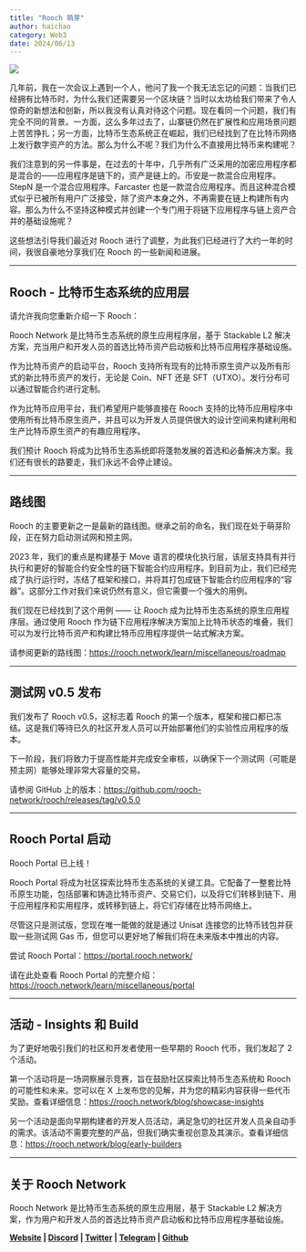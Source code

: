 ```yaml
---
title: "Rooch 萌芽"
author: haichao
category: Web3
date: 2024/06/13
---
```



<PostHeader />

![](/blog/sprouting-of-rooch.jpg)

几年前，我在一次会议上遇到一个人，他问了我一个我无法忘记的问题：当我们已经拥有比特币时，为什么我们还需要另一个区块链？当时以太坊给我们带来了令人惊奇的新想法和创新，所以我没有认真对待这个问题。现在看同一个问题，我们有完全不同的背景。一方面，这么多年过去了，山寨链仍然在扩展性和应用场景问题上苦苦挣扎；另一方面，比特币生态系统正在崛起，我们已经找到了在比特币网络上发行数字资产的方法。那么为什么不呢？我们为什么不直接用比特币来构建呢？

我们注意到的另一件事是，在过去的十年中，几乎所有广泛采用的加密应用程序都是混合的——应用程序是链下的，资产是链上的。币安是一款混合应用程序。 StepN 是一个混合应用程序。Farcaster 也是一款混合应用程序。而且这种混合模式似乎已被所有用户广泛接受，除了资产本身之外，不再需要在链上构建所有内容。那么为什么不坚持这种模式并创建一个专门用于将链下应用程序与链上资产合并的基础设施呢？

这些想法引导我们最近对 Rooch 进行了调整，为此我们已经进行了大约一年的时间，我很自豪地分享我们在 Rooch 的一些新闻和进展。

---

## Rooch - 比特币生态系统的应用层

请允许我向您重新介绍一下 Rooch：

Rooch Network 是比特币生态系统的原生应用程序层，基于 Stackable L2 解决方案，充当用户和开发人员的首选比特币资产启动板和比特币应用程序基础设施。

作为比特币资产的启动平台，Rooch 支持所有现有的比特币原生资产以及所有形式的新比特币资产的发行，无论是 Coin、NFT 还是 SFT（UTXO）。发行分布可以通过智能合约进行定制。

作为比特币应用平台，我们希望用户能够直接在 Rooch 支持的比特币应用程序中使用所有比特币原生资产，并且可以为开发人员提供很大的设计空间来构建利用和生产比特币原生资产的有趣应用程序。

我们预计 Rooch 将成为比特币生态系统即将蓬勃发展的首选和必备解决方案。我们还有很长的路要走，我们永远不会停止建设。

---

## 路线图

Rooch 的主要更新之一是最新的路线图。继承之前的命名，我们现在处于萌芽阶段，正在努力启动测试网和预主网。

2023 年，我们的重点是构建基于 Move 语言的模块化执行层，该层支持具有并行执行和更好的智能合约安全性的链下智能合约应用程序。到目前为止，我们已经完成了执行运行时，冻结了框架和接口，并将其打包成链下智能合约应用程序的“容器”。这部分工作对我们来说仍然有意义，但它需要一个强大的用例。

我们现在已经找到了这个用例 —— 让 Rooch 成为比特币生态系统的原生应用程序层。通过使用 Rooch 作为链下应用程序解决方案加上比特币状态的堆叠，我们可以为发行比特币资产和构建比特币应用程序提供一站式解决方案。

请参阅更新的路线图：https://rooch.network/learn/miscellaneous/roadmap

---

## 测试网 v0.5 发布

我们发布了 Rooch v0.5，这标志着 Rooch 的第一个版本，框架和接口都已冻结。这是我们等待已久的社区开发人员可以开始部署他们的实验性应用程序的版本。

下一阶段，我们将致力于提高性能并完成安全审核，以确保下一个测试网（可能是预主网）能够处理非常大容量的交易。

请参阅 GitHub 上的版本：https://github.com/rooch-network/rooch/releases/tag/v0.5.0

---

## Rooch Portal 启动

Rooch Portal 已上线！

Rooch Portal 将成为社区探索比特币生态系统的关键工具。它配备了一整套比特币原生功能，包括部署和铸造比特币资产、交易它们，以及将它们转移到链下、用于应用程序和实用程序，或转移到链上，将它们存储在比特币网络上。

尽管这只是测试版，您现在唯一能做的就是通过 Unisat 连接您的比特币钱包并获取一些测试网 Gas 币，但您可以更好地了解我们将在未来版本中推出的内容。

尝试 Rooch Portal：https://portal.rooch.network/

请在此处查看 Rooch Portal 的完整介绍：https://rooch.network/learn/miscellaneous/portal

---

## 活动 - Insights 和 Build

为了更好地吸引我们的社区和开发者使用一些早期的 Rooch 代币，我们发起了 2 个活动。

第一个活动将是一场洞察展示竞赛，旨在鼓励社区探索比特币生态系统和 Rooch 的可能性和未来。您可以在 X 上发布您的见解，并为您的精彩内容获得一些代币奖励。查看详细信息：https://rooch.network/blog/showcase-insights

另一个活动是面向早期构建者的开发人员活动，满足急切的社区开发人员亲自动手的需求。该活动不需要完整的产品，但我们确实重视创意及其演示。查看详细信息：https://rooch.network/blog/early-builders

---

## 关于 Rooch Network

Rooch Network 是比特币生态系统的原生应用层，基于 Stackable L2 解决方案，作为用户和开发人员的首选比特币资产启动板和比特币应用程序基础设施。

**[Website](https://rooch.network/) | [Discord](https://discord.com/invite/rooch) | [Twitter](https://x.com/RoochNetwork) | [Telegram](https://t.me/roochnetwork) | [Github](https://github.com/rooch-network/)**
